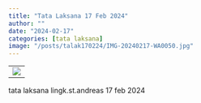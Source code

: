 ```yaml
---
title: "Tata Laksana 17 Feb 2024"
author: ""
date: "2024-02-17"
categories: [tata laksana]
image: "/posts/talak170224/IMG-20240217-WA0050.jpg"
---
```


|                              |
|------------------------------|
| ![](IMG-20240217-WA0050.jpg) |

tata laksana lingk.st.andreas 17 feb 2024
